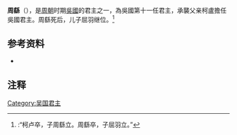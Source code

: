 '''周繇'''（{{Bd|？||？}}），是[[周朝|周朝]]时期[[吳國|吳國]]的君主之一，為吳國第十一任君主，承襲父亲柯盧擔任吳國君主。周繇死后，儿子屈羽继位。<ref>{{Wikisource history|史記|031|吳太伯世家}}:“柯卢卒，子周繇立。周繇卒，子屈羽立。”</ref>

{{start box}}
{{s-before|[[柯盧|柯盧]]}}
{{s-title|[[吴国|吴国]]君主}}
{{s-after|[[屈羽|屈羽]]}}
{{end box}}

{{吳國君主}}

==参考资料==
*{{Wikisource history|史記|031|吳太伯世家}}

==注释==
{{Reflist}}

[[Category:吴国君主|Category:吴国君主]]